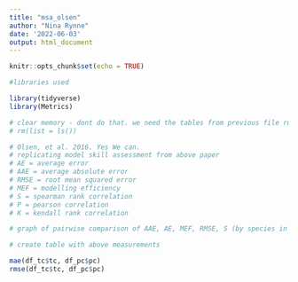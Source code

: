 ```yaml
---
title: "msa_olsen"
author: "Nina Rynne"
date: '2022-06-03'
output: html_document
---
```


```r
knitr::opts_chunk$set(echo = TRUE)

#libraries used

library(tidyverse)
library(Metrics)

# clear memory - dont do that. we need the tables from previous file run. 
# rm(list = ls())

```

``` r

# Olsen, et al. 2016. Yes We can.
# replicating model skill assessment from above paper
# AE = average error
# AAE = average absolute error
# RMSE = root mean squared error
# MEF = modelling efficiency
# S = spearman rank correlation
# P = pearson correlation
# K = kendall rank correlation

# graph of pairwise comparison of AAE, AE, MEF, RMSE, S (by species in Olsen)

# create table with above measurements

mae(df_tc$tc, df_pc$pc)
rmse(df_tc$tc, df_pc$pc)




```
